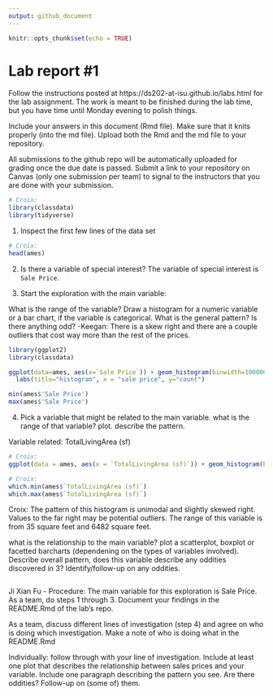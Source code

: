 ```yaml
---
output: github_document
---
```


<!-- README.md is generated from README.Rmd. Please edit the README.Rmd file -->


```r
knitr::opts_chunk$set(echo = TRUE)
```

# Lab report #1

Follow the instructions posted at https://ds202-at-isu.github.io/labs.html for the lab assignment. The work is meant to be finished during the lab time, but you have time until Monday evening to polish things.

Include your answers in this document (Rmd file). Make sure that it knits properly (into the md file). Upload both the Rmd and the md file to your repository.  

All submissions to the github repo will be automatically uploaded for grading once the due date is passed.
Submit a link to your repository on Canvas (only one submission per team) to signal to the instructors that you are done with your submission.

```r
# Croix:
library(classdata)
library(tidyverse)
```

1. Inspect the first few lines of the data set
```r
# Croix:
head(ames)
```

2. Is there a variable of special interest?
The variable of special interest is `Sale Price`.

3. Start the exploration with the main variable:

What is the range of the variable? Draw a histogram for a numeric variable or a bar chart, if the variable is categorical. What is the general pattern? Is there anything odd? 
-Keegan: There is a skew right and there are a couple outliers that cost way more than the rest of the prices.
```r
library(ggplot2)
library(classdata)

ggplot(data=ames, aes(x=`Sale Price`)) + geom_histogram(binwidth=100000) +
  labs(title="histogram", x = "sale price", y="count")
```
```r
min(ames$'Sale Price')
max(ames$'Sale Price')
```

4. Pick a variable that might be related to the main variable.
what is the range of that variable? plot. describe the pattern.

Variable related: TotalLivingArea (sf)
```r
# Croix: 
ggplot(data = ames, aes(x = `TotalLivingArea (sf)`)) + geom_histogram(binwidth = 500)
```
```r
# Croix:
which.min(ames$`TotalLivingArea (sf)`)
which.max(ames$`TotalLivingArea (sf)`)
```
Croix: 
The pattern of this histogram is unimodal and slightly skewed right. Values to the far right may be potential outliers. The range of this variable is from 35 square feet and 6482 square feet.


what is the relationship to the main variable? plot a scatterplot, boxplot or facetted barcharts (dependening on the types of variables involved). Describe overall pattern, does this variable describe any oddities discovered in 3? Identify/follow-up on any oddities.
```r

```


Ji Xian Fu - Procedure:
The main variable for this exploration is Sale Price. As a team, do steps 1 through 3. Document your findings in the README.Rmd of the lab's repo.

As a team, discuss different lines of investigation (step 4) and agree on who is doing which investigation. Make a note of who is doing what in the README.Rmd

Individually: follow through with your line of investigation. Include at least one plot that describes the relationship between sales prices and your variable. Include one paragraph describing the pattern you see. Are there oddities? Follow-up on (some of) them.
